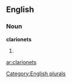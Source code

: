 ==English==

===Noun===
'''clarionets'''

# {{plural of|[[clarionet]]}}

[[Category:English plurals]]

[[ar:clarionets]]